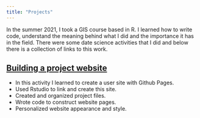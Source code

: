 ```yaml
---
title: "Projects"
---
```


In the summer 2021, I took a GIS course based in R. I learned how to write code, understand the meaning behind what I did and the importance it has in the field. There were some date science activities that I did and below there is a collection of links to this work. 

## [Building a project website](https://github.com/fmeza2019/fmeza2019)

- In this activity I learned to create a user site with Github Pages.
- Used Rstudio to link and create this site. 
- Created and organized project files.
- Wrote code to construct website pages.
- Personalized website appearance and style.
